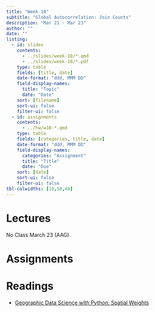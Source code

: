 ```yaml
---
title: "Week 10"
subtitle: "Global Autocorrelation: Join Counts"
description: "Mar 21 - Mar 23"
author: ""
date: ""
listing:
  - id: slides
    contents:
      - ../slides/week-10/*.qmd
      - ../slides/week-10/*.pdf
    type: table
    fields: [title, date]
    date-format: "ddd, MMM DD"
    field-display-names:
      title: "Topic"
      date: "Date"
    sort: [filename]
    sort-ui: false
    filter-ui: false
  - id: assignments
    contents:
      - ../hw/w10-*.qmd
    type: table
    fields: [categories, title, date]
    date-format: "ddd, MMM DD"
    field-display-names:
      categories: "Assignment"
      title: "Title"
      date: "Due"
    sort: [date]
    sort-ui: false
    filter-ui: false
tbl-colwidths: [10,50,40]
---
```


# Lectures

No Class March 23 (AAG)

::: {#slides}
:::

# Assignments

::: {#assignments}
:::

# Readings

-   [Geographic Data Science with Python: Spatial Weights](https://geographicdata.science/book/notebooks/04_spatial_weights.html)
